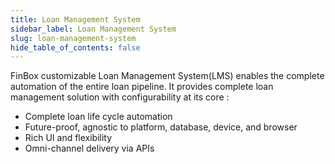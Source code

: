 ```yaml
---
title: Loan Management System
sidebar_label: Loan Management System
slug: loan-management-system
hide_table_of_contents: false
---
```



FinBox customizable Loan Management System(LMS) enables the complete automation of the entire loan pipeline. It provides complete loan management solution with configurability at its core :

* Complete loan life cycle automation 
* Future-proof, agnostic to platform, database, device, and browser
* Rich UI and flexibility
* Omni-channel delivery via APIs
